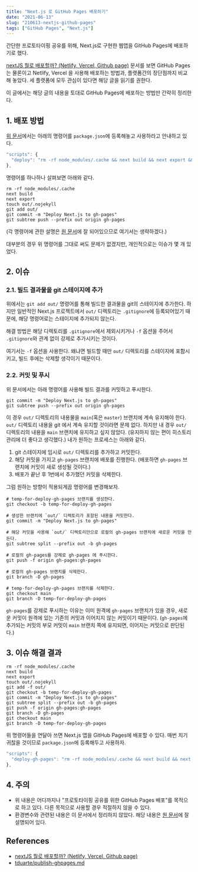 ```yaml
---
title: "Next.js 로 GitHub Pages 배포하기"
date: "2021-06-13"
slug: "210613-nextjs-github-pages"
tags: ["GitHub Pages", "Next.js"]
---
```


[origin-post]: https://taeny.dev/javascript/nextjs-with-deployment-platform/#3-netlify-vs-vercel
[origin-post-build-section]: https://taeny.dev/javascript/nextjs-with-deployment-platform/#5--github-page-%EB%B0%B0%ED%8F%AC%ED%95%98%EA%B8%B0

간단한 프로토타이핑 공유를 위해, Next.js로 구현한 웹앱을 GitHub Pages에 배포하기로 했다.

[nextJS 뭘로 배포할까? (Netlify, Vercel, Github page)][origin-post] 문서를 보면 GitHub Pages는 물론이고 Netlify, Vercel 을 사용해 배포하는 방법과, 플랫폼간의 장단점까지 비교해 놓았다. 세 플랫폼에 모두 관심이 있다면 해당 글을 읽기를 권한다.

이 글에서는 해당 글의 내용을 토대로 GitHub Pages에 배포하는 방법만 간략히 정리한다.

## 1. 배포 방법

[위 문서][origin-post-build-section]에서는 아래의 명령어를 `package.json`에 등록해놓고 사용하라고 안내하고 있다.

```js
"scripts": {
  "deploy": "rm -rf node_modules/.cache && next build && next export && touch out/.nojekyll && git add out/ && git commit -m \"Deploy Next.js to gh-pages\" && git subtree push --prefix out origin gh-pages"
},
```

명령어를 하나하나 살펴보면 아래와 같다.

```shell
rm -rf node_modules/.cache
next build
next export
touch out/.nojekyll
git add out/
git commit -m "Deploy Next.js to gh-pages"
git subtree push --prefix out origin gh-pages
```

(각 명령어에 관한 설명은 [원 문서][origin-post-build-section]에 잘 되어있으므로 여기서는 생략하겠다.)

대부분의 경우 위 명령어를 그대로 써도 문제가 없겠지만, 개인적으로는 이슈가 몇 개 있었다.

## 2. 이슈

### 2.1. 빌드 결과물을 git 스테이지에 추가

위에서는 `git add out/` 명령어를 통해 빌드한 결과물을 git의 스테이지에 추가한다. 하지만 일반적인 Next.js 프로젝트에서 `out/` 디렉토리는 `.gitignore`에 등록되어있기 때문에, 해당 명령어로는 스테이지에 추가되지 않는다.

해결 방법은 해당 디렉토리를 `.gitignore`에서 제외시키거나 `-f` 옵션을 주어서 `.gitignore`와 관계 없이 강제로 추가시키는 것이다.

여기서는 `-f` 옵션을 사용한다. 왜냐면 빌드할 때만 `out/` 디렉토리를 스테이지에 포함시키고, 빌드 후에는 삭제할 생각이기 때문이다.

### 2.2. 커밋 및 푸시

위 문서에서는 아래 명령어를 사용해 빌드 결과를 커밋하고 푸시한다.

```shell
git commit -m "Deploy Next.js to gh-pages"
git subtree push --prefix out origin gh-pages
```

이 경우 `out/` 디렉토리의 내용물을 `main`(혹은 `master`) 브랜치에 계속 유지해야 한다. `out/` 디렉토리 내용을 git 에서 계속 유지할 것이라면 문제 없다. 하지만 내 경우 `out/` 디렉토리의 내용을 `main` 브랜치에 유지하고 싶지 않았다. (유지하지 않는 편이 히스토리 관리에 더 좋다고 생각했다.) 내가 원하는 프로세스는 아래와 같다.

1. git 스테이지에 임시로 `out/` 디렉토리를 추가하고 커밋한다.
2. 해당 커밋을 가지고 `gh-pages` 브랜치에 배포를 진행한다. (배포하면 `gh-pages` 브랜치에 커밋이 새로 생성될 것이다.)
3. 배포가 끝난 후 1번에서 추가했던 커밋을 삭제한다.

그럼 원하는 방향이 적용되게끔 명령어를 변경해보자.

```shell
# temp-for-deploy-gh-pages 브랜치를 생성한다.
git checkout -b temp-for-deploy-gh-pages

# 생성한 브랜치에 `out/` 디렉토리가 포함된 내용을 커밋한다.
git commit -m "Deploy Next.js to gh-pages"

# 해당 커밋을 사용해 `out/` 디렉토리만으로 로컬의 gh-pages 브랜치에 새로운 커밋을 만든다.
git subtree split --prefix out -b gh-pages

# 로컬의 gh-pages를 강제로 gh-pages 에 푸시한다.
git push -f origin gh-pages:gh-pages

# 로컬의 gh-pages 브랜치를 삭제한다.
git branch -D gh-pages

# temp-for-deploy-gh-pages 브랜치를 삭제한다.
git checkout main
git branch -D temp-for-deploy-gh-pages
```

`gh-pages`를 강제로 푸시하는 이유는 이미 원격에 `gh-pages` 브랜치가 있을 경우, 새로운 커밋이 원격에 있는 기존의 커밋과 이어지지 않는 커밋이기 때문이다. (`gh-pages`에 추가되는 커밋의 부모 커밋이 `main` 브랜치 쪽에 유지되면, 이어지는 커밋으로 판단된다.)

## 3. 이슈 해결 결과

```shell
rm -rf node_modules/.cache
next build
next export
touch out/.nojekyll
git add -f out/
git checkout -b temp-for-deploy-gh-pages
git commit -m "Deploy Next.js to gh-pages"
git subtree split --prefix out -b gh-pages
git push -f origin gh-pages:gh-pages
git branch -D gh-pages
git checkout main
git branch -D temp-for-deploy-gh-pages
```

위 명령어들을 연달아 쓰면 Next.js 앱을 GitHub Pages에 배포할 수 있다. 매번 치기 귀찮을 것이므로 `package.json`에 등록해두고 사용하자.

```js
"scripts": {
  "deploy-gh-pages": "rm -rf node_modules/.cache && next build && next export && touch out/.nojekyll && git add -f out/ && git checkout -b temp-for-deploy-gh-pages && git commit -m \"Deploy Next.js to gh-pages\" && git subtree split --prefix out -b gh-pages && git push -f origin gh-pages:gh-pages && git branch -D gh-pages && git checkout main && git branch -D temp-for-deploy-gh-pages"
},
```

## 4. 주의

- 위 내용은 어디까지나 "프로토타이핑 공유를 위한 GitHub Pages 배포"를 목적으로 하고 있다. 다른 목적으로 사용할 경우 적절하지 않을 수 있다.
- 환경변수와 관련된 내용은 이 문서에서 정리하지 않았다. 해당 내용은 [원 문서][origin-post-build-section]에 잘 설명되어 있다.

## References

- [nextJS 뭘로 배포할까? (Netlify, Vercel, Github page)][origin-post]
- [tduarte/publish-ghpages.md](https://gist.github.com/tduarte/eac064b4778711b116bb827f8c9bef7b)
